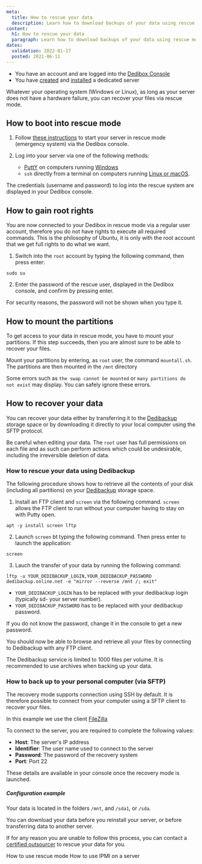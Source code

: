 ```yaml
---
meta:
  title: How to rescue your data
  description: Learn how to download backups of your data using rescue mode.
content:
  h1: How to rescue your data
  paragraph: Learn how to download backups of your data using rescue mode.
dates:
  validation: 2022-01-17
  posted: 2021-06-11
---
```


<Message type="requirement">

  - You have an account and are logged into the [Dedibox Console](https://console.online.net)
  - You have [created](/dedibox/dedicated-servers/how-to/order-a-server) and [installed](/dedibox/dedicated-servers/how-to/install-a-server) a dedicated server

</Message>

Whatever your operating system (Windows or Linux), as long as your server does not have a hardware failure, you can recover your files via rescue mode.

## How to boot into rescue mode

1. Follow [these instructions](/dedibox/dedicated-servers/how-to/use-rescue-mode) to start your server in rescue mode (emergency system) via the Dedibox console.

2. Log into your server via one of the following methods:
   * [PuttY](http://the.earth.li/~sgtatham/putty/latest/x86/putty.exe) on computers running [Windows](https://www.scaleway.com/en/docs/dedibox/dedicated-servers/how-to/connect-to-server/#from-windows)
   * `ssh` directly from a terminal on computers running [Linux or macOS](/dedibox/dedicated-servers/how-to/connect-to-server/#from-osx-(mac)-and-linux).

<Message type="tip">

The credentials (username and password) to log into the rescue system are displayed in your Dedibox console. 

</Message>

## How to gain root rights

You are now connected to your Dedibox in rescue mode via a regular user account, therefore you do not have rights to execute all required commands.
This is the philosophy of Ubuntu, it is only with the root account that we get full rights to do what we want.

1. Switch into the `root` account by typing the following command, then press enter:

  ```
  sudo su
  ```

2. Enter the password of the rescue user, displayed in the Dedibox console, and confirm by pressing enter. 

  <Message type="tip">

  For security reasons, the password will not be shown when you type it.

  </Message>

## How to mount the partitions

To get access to your data in rescue mode, you have to mount your partitions.
If this step succeeds, then you are almost sure to be able to recover your files.

Mount your partitions by entering, as `root` user, the command `mountall.sh`.  
The partitions are then mounted in the `/mnt` directory

<Message type="note">

Some errors such as `the swap cannot be mounted` or `many partitions do not exist` may display. You can safely ignore these errors. 

</Message> 

## How to recover your data

You can recover your data either by transferring it to the [Dedibackup](https://www.scaleway.com/en/dedibox/storage/dedibackup/) storage space or by downloading it directly to your local computer using the SFTP protocol.

<Message type="important">

Be careful when editing your data. The `root` user has full permissions on each file and as such can perform actions which could be undesirable, including the irreversible deletion of data.

</Message>

###  How to rescue your data using Dedibackup

The following procedure shows how to retrieve all the contents of your disk (including all partitions) on your [Dedibackup](https://www.scaleway.com/en/dedibox/storage/dedibackup/) storage space.

1. Install an FTP client and `screen` via the following command. `screen` allows the FTP client to run without your computer having to stay on with Putty open.

  ```
  apt -y install screen lftp
  ```

2. Launch `screen` bt typing the following command. Then press enter to launch the application:

  ```
  screen
  ```

3. Lauch the transfer of your data by running the following command:

  ```
  lftp -u YOUR_DEDIBACKUP_LOGIN,YOUR_DEDIBACKUP_PASSWORD dedibackup.online.net -e "mirror --reverse /mnt /; exit"
  ```

  * `YOUR_DEDIBACKUP_LOGIN` has to be replaced with your dedibackup login (typically sd- your server number).
  * `YOUR_DEDIBACKUP_PASSWORD` has to be replaced with your dedibackup password.

  <Message type="tip">

  If you do not know the password, change it in the console to get a new password.

  </Message>

You should now be able to browse and retrieve all your files by connecting to Dedibackup with any FTP client.

<Message type="tip">

The Dedibackup service is limited to 1000 files per volume. It is recommended to use archives when backing up your data.

</Message>


### How to back up to your personal computer (via SFTP)

The recovery mode supports connection using SSH by default. It is therefore possible to connect from your computer using a SFTP client to recover your files.

In this example we use the client [FileZilla](https://filezilla-project.org/)

To connect to the server, you are required to complete the following values:

*  **Host**: The server's IP address
*  **Identifier**: The user name used to connect to the server
*  **Password**: The password of the recovery system
*  **Port**: Port 22

<Message type="tip">

These details are available in your console once the recovery mode is launched.

</Message>

##### Configuration example

<Lightbox src="sftp.webp"  alt="" /> 


Your data is located in the folders `/mnt`, and `/sda1`, or `/sda`.

You can download your data before you reinstall your server, or before transferring data to another server.

<Message type="tip">

If for any reason you are unable to follow this process, you can contact a [certified outsourcer](https://www.scaleway.com/en/dedibox/outsourcing/) to rescue your data for you.

</Message>

<Navigation title="See Also">
  <PreviousButton to="/dedibox/dedicated-servers/how-to/use-rescue-mode/">How to use rescue mode</PreviousButton>
  <NextButton to="/dedibox/dedicated-servers/how-to/use-ipmi-on-server/">How to use IPMI on a server</NextButton>
</Navigation>
